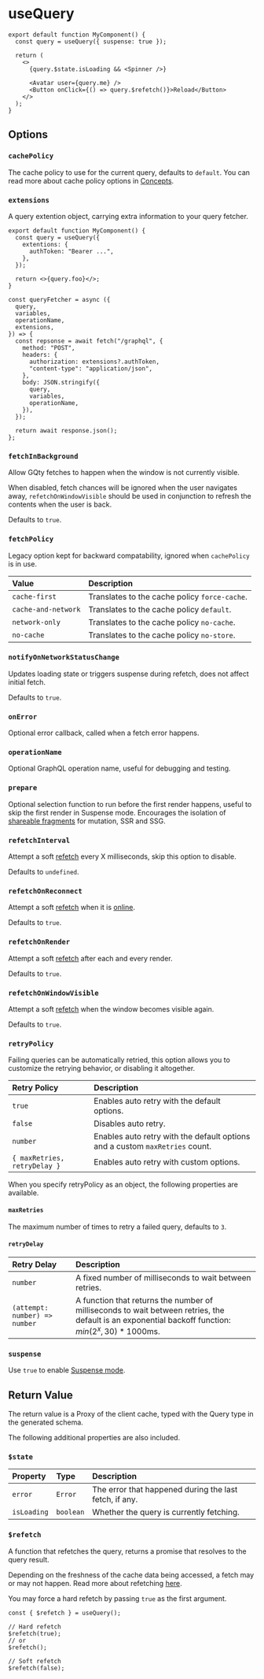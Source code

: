 # useQuery

```tsx
export default function MyComponent() {
  const query = useQuery({ suspense: true });

  return (
    <>
      {query.$state.isLoading && <Spinner />}

      <Avatar user={query.me} />
      <Button onClick={() => query.$refetch()}>Reload</Button>
    </>
  );
}
```

## Options

### `cachePolicy`

The cache policy to use for the current query, defaults to `default`. You can
read more about cache policy options in [Concepts](/concepts#cache-policy).

### `extensions`

A query extention object, carrying extra information to your query fetcher.

```tsx
export default function MyComponent() {
  const query = useQuery({
    extentions: {
      authToken: "Bearer ...",
    },
  });

  return <>{query.foo}</>;
}
```

```tsx {5,10} filename="gqty/index.ts"
const queryFetcher = async ({
  query,
  variables,
  operationName,
  extensions,
}) => {
  const repsonse = await fetch("/graphql", {
    method: "POST",
    headers: {
      authorization: extensions?.authToken,
      "content-type": "application/json",
    },
    body: JSON.stringify({
      query,
      variables,
      operationName,
    }),
  });

  return await response.json();
};
```

### `fetchInBackground`

Allow GQty fetches to happen when the window is not currently visible.

When disabled, fetch chances will be ignored when the user navigates away,
`refetchOnWindowVisible` should be used in conjunction to refresh the contents
when the user is back.

Defaults to `true`.

### `fetchPolicy`

Legacy option kept for backward compatability, ignored when `cachePolicy` is in
use.

| Value               | Description                                   |
| :------------------ | :-------------------------------------------- |
| `cache-first`       | Translates to the cache policy `force-cache`. |
| `cache-and-network` | Translates to the cache policy `default`.     |
| `network-only`      | Translates to the cache policy `no-cache`.    |
| `no-cache`          | Translates to the cache policy `no-store`.    |

### `notifyOnNetworkStatusChange`

Updates loading state or triggers suspense during refetch, does not affect
initial fetch.

Defaults to `true`.

### `onError`

Optional error callback, called when a fetch error happens.

### `operationName`

Optional GraphQL operation name, useful for debugging and testing.

### `prepare`

Optional selection function to run before the first render happens, useful to
skip the first render in Suspense mode. Encourages the isolation of
[shareable fragments](/guides/react/write#fragments) for mutation, SSR and SSG.

### `refetchInterval`

Attempt a soft [refetch](/concepts#refetching) every X milliseconds, skip this
option to disable.

Defaults to `undefined`.

### `refetchOnReconnect`

Attempt a soft [refetch](/concepts#refetching) when it is
[online](https://developer.mozilla.org/en-US/docs/Web/API/Window/online_event).

Defaults to `true`.

### `refetchOnRender`

Attempt a soft [refetch](/concepts#refetching) after each and every render.

Defaults to `true`.

### `refetchOnWindowVisible`

Attempt a soft [refetch](/concepts#refetching) when the window becomes visible
again.

Defaults to `true`.

### `retryPolicy`

Failing queries can be automatically retried, this option allows you to
customize the retrying behavior, or disabling it altogether.

| Retry Policy                 | Description                                                                  |
| :--------------------------- | :--------------------------------------------------------------------------- |
| `true`                       | Enables auto retry with the default options.                                 |
| `false`                      | Disables auto retry.                                                         |
| `number`                     | Enables auto retry with the default options and a custom `maxRetries` count. |
| `{ maxRetries, retryDelay }` | Enables auto retry with custom options.                                      |

When you specify retryPolicy as an object, the following properties are
available.

#### `maxRetries`

The maximum number of times to retry a failed query, defaults to `3`.

#### `retryDelay`

| Retry Delay                   | Description                                                                                                                                                   |
| :---------------------------- | :------------------------------------------------------------------------------------------------------------------------------------------------------------ |
| `number`                      | A fixed number of milliseconds to wait between retries.                                                                                                       |
| `(attempt: number) => number` | A function that returns the number of milliseconds to wait between retries, the default is an exponential backoff function: $min({2^x}, 30) * 1000\text{ms}$. |

### `suspense`

Use `true` to enable [Suspense mode](/guides/react/read#suspense).

## Return Value

The return value is a Proxy of the client cache, typed with the Query type in
the generated schema.

The following additional properties are also included.

### `$state`

| Property    | Type      | Description                                            |
| :---------- | :-------- | :----------------------------------------------------- |
| `error`     | `Error`   | The error that happened during the last fetch, if any. |
| `isLoading` | `boolean` | Whether the query is currently fetching.               |

### `$refetch`

A function that refetches the query, returns a promise that resolves to the
query result.

Depending on the freshness of the cache data being accessed, a fetch may or may
not happen. Read more about refetching [here](/concepts#refetching).

You may force a hard refetch by passing `true` as the first argument.

```tsx
const { $refetch } = useQuery();

// Hard refetch
$refetch(true);
// or
$refetch();

// Soft refetch
$refetch(false);
```
